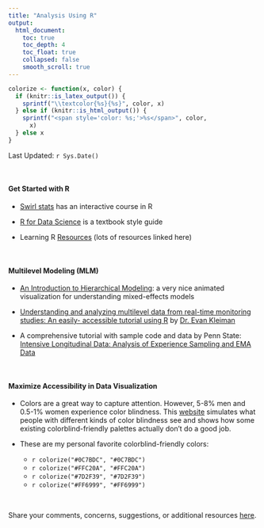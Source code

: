 ```yaml
---
title: "Analysis Using R"
output:
  html_document:
    toc: true    
    toc_depth: 4
    toc_float: true
    collapsed: false
    smooth_scroll: true
---
```


```r
colorize <- function(x, color) {
  if (knitr::is_latex_output()) {
    sprintf("\\textcolor{%s}{%s}", color, x)
  } else if (knitr::is_html_output()) {
    sprintf("<span style='color: %s;'>%s</span>", color,
      x)
  } else x
}
```

Last Updated: `r Sys.Date()`

<br>

#### **Get Started with R**    

* [Swirl stats](https://swirlstats.com/) has an interactive course in R 

* [R for Data Science](https://r4ds.had.co.nz/) is a textbook style guide   

* Learning R [Resources](https://github.com/Joscelinrocha/Learning-R-Resources/wiki) (lots of resources linked here) 

<br>

#### **Multilevel Modeling (MLM)**

* [An Introduction to Hierarchical Modeling](http://mfviz.com/hierarchical-models/): a very nice animated visualization for understanding mixed-effects models   

* [Understanding and analyzing multilevel data from real-time monitoring studies: An easily- accessible tutorial using R](https://psyarxiv.com/xf2pw/) by [Dr. Evan Kleiman](https://kleimanlab.org/)   

* A comprehensive tutorial with sample code and data by Penn State: [Intensive Longitudinal Data: Analysis of Experience Sampling and EMA Data](https://quantdev.ssri.psu.edu/resources/intensive-longitudinal-data-analysis-experience-sampling-and-ema-data)


<br>

#### **Maximize Accessibility in Data Visualization**    

* Colors are a great way to capture attention. However, 5-8% men and 0.5-1% women experience color blindness. This [website](https://davidmathlogic.com/colorblind/#%23D81B60-%231E88E5-%23FFC107-%23004D40) simulates what people with different kinds of color blindness see and shows how some existing colorblind-friendly palettes actually don’t do a good job. 

* These are my personal favorite colorblind-friendly colors:   
  + `r colorize("#0C7BDC", "#0C7BDC")`
  + `r colorize("#FFC20A", "#FFC20A")`    
  + `r colorize("#7D2F39", "#7D2F39")`    
  + `r colorize("#FF6999", "#FF6999")`    
  
  
<br>

Share your comments, concerns, suggestions, or additional resources [here](https://forms.gle/DQfojqWRTGQ8mjq2A). 